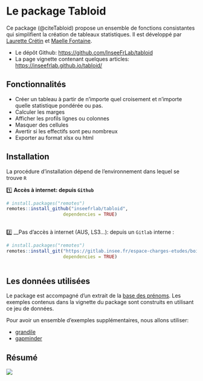 # Le package Tabloid {.unnumbered}

Ce package (@citeTabloid) propose un ensemble de fonctions consistantes qui simplifient la création de tableaux statistiques. Il est développé par [Laurette Crétin](mailto:laurette.cretin@insee.fr) et [Maelle Fontaine](https://github.com/maellefontaine2).

-   Le dépôt Github: <https://github.com/InseeFrLab/tabloid>
-   La page vignette contenant quelques articles: <https://inseefrlab.github.io/tabloid/>

## Fonctionnalités

-   Créer un tableau à partir de n'importe quel croisement et n'importe quelle statistique pondérée ou pas.
-   Calculer les marges
-   Afficher les profils lignes ou colonnes
-   Masquer des cellules
-   Avertir si les effectifs sont peu nombreux
-   Exporter au format xlsx ou html

## Installation

La procédure d'installation dépend de l'environnement dans lequel se trouve `R`

1️⃣ __Accès à internet: depuis `Github`__

```r
# install.packages("remotes")
remotes::install_github("inseefrlab/tabloid",
                     dependencies = TRUE)
                     
```

2️⃣ __Pas d'accès à internet (AUS, LS3...): depuis un `Gitlab` interne :

```r
# install.packages("remotes")
remotes::install_git("https://gitlab.insee.fr/espace-charges-etudes/boite-outils/tableaux",
                     dependencies = TRUE)
                     
```

## Les données utilisées
Le package est accompagné d'un extrait de la [base des prénoms](https://inseefrlab.github.io/tabloid/reference/prenoms.html). Les exemples contenus dans la vignette du package sont construits en utilisant ce jeu de données.

Pour avoir un ensemble d'exemples supplémentaires, nous allons utiliser:

- [grandile](https://raw.githubusercontent.com/RemiDumas/demo_tabloid/refs/heads/main/donnees/grandile.rds)
- [gapminder](https://raw.githubusercontent.com/RemiDumas/demo_tabloid/refs/heads/main/donnees/gapminder.rds)

## Résumé

![](schema_tab.png)